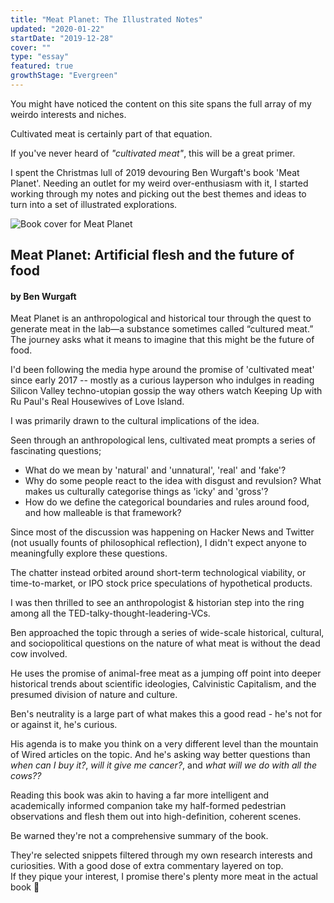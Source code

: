 ```yaml
---
title: "Meat Planet: The Illustrated Notes"
updated: "2020-01-22"
startDate: "2019-12-28"
cover: ""
type: "essay"
featured: true
growthStage: "Evergreen"
---
```


You might have noticed the content on this site spans the full array of my weirdo interests and niches.

Cultivated meat is certainly part of that equation.

If you've never heard of _"cultivated meat"_, this will be a great primer.

I spent the Christmas lull of 2019 devouring Ben Wurgaft's book 'Meat Planet'.
Needing an outlet for my weird over-enthusiasm with it, I started working through my notes and picking out the best themes and ideas to turn into a set of illustrated explorations.

<Halfspacer />

<TwoColumn imgmargin="0 1rem 0 0">

<img
    maxwidth="300px"
    src="https://images.ucpress.edu/covers/isbn13/9780520295537.jpg"
    alt="Book cover for Meat Planet"
/>

<div>

## Meat Planet: Artificial flesh and the future of food

#### by Ben Wurgaft

Meat Planet is an anthropological and historical tour through the quest to generate meat in the lab—a substance sometimes called “cultured meat.” The journey asks what it means to imagine that this might be the future of food.

</div>

</TwoColumn>

I'd been following the media hype around the promise of 'cultivated meat' since early 2017 -- mostly as a curious layperson who indulges in reading Silicon Valley techno-utopian gossip the way others watch Keeping Up with Ru Paul's Real Housewives of Love Island.

I was primarily drawn to the cultural implications of the idea.

Seen through an anthropological lens, cultivated meat prompts a series of fascinating questions;

-   What do we mean by 'natural' and 'unnatural', 'real' and 'fake'?
-   Why do some people react to the idea with disgust and revulsion? What makes us culturally categorise things as 'icky' and 'gross'?
-   How do we define the categorical boundaries and rules around food, and how malleable is that framework?

Since most of the discussion was happening on Hacker News and Twitter (not usually founts of philosophical reflection), I didn't expect anyone to meaningfully explore these questions.

The chatter instead orbited around short-term technological viability, or time-to-market, or IPO stock price speculations of hypothetical products.

I was then thrilled to see an anthropologist & historian step into the ring among all the TED-talky-thought-leadering-VCs.

Ben approached the topic through a series of wide-scale historical, cultural, and sociopolitical questions on the nature of what meat is without the dead cow involved.

He uses the promise of animal-free meat as a jumping off point into deeper historical trends about scientific ideologies, Calvinistic Capitalism, and the presumed division of nature and culture.

Ben's neutrality is a large part of what makes this a good read - he's not for or against it, he's curious.

His agenda is to make you think on a very different level than the mountain of Wired articles on the topic. And he's asking way better questions than _when can I buy it?_, _will it give me cancer?_, and _what will we do with all the cows??_

Reading this book was akin to having a far more intelligent and academically informed companion take my half-formed pedestrian observations and flesh them out into high-definition, coherent scenes.

Be warned they're not a comprehensive summary of the book.

They're selected snippets filtered through my own research interests and curiosities. With a good dose of extra commentary layered on top.  
If they pique your interest, I promise there's plenty more meat in the actual book <span>🍖</span>

<br />

<FullWidthImage
    width="1200px"
    src="https://res.cloudinary.com/dxj9qr5gj/image/upload/c_scale,f_auto,q_auto:best,w_1200/v1623353999/maggieappleton.com/essays/meat-planet/OriginStoryLabMeat_1-Full_2x_gipupn_shrink_ct94tz.png"
    alt="In august of 2013, a research team led by pharmacologist  mark post made a piece of meat without killing an animal. They took a tiny sample of stem cells from the muscle tissue of  a living belgian blue cow, brought it into the lab, and placed it 'in virto' meaning under glass."
/>

<FullWidthImage
    width="1200px"
    src="https://res.cloudinary.com/dxj9qr5gj/image/upload/c_scale,f_auto,q_auto:best,w_1200/v1623353998/maggieappleton.com/essays/meat-planet/LabMeatOrigin_Frame234_ruzewo_shrink_hhihom.png"
    alt="Then fed it a 'growth medium' – a solution made up of glucose, fats, salt,  amino acids, vitamins and minerals. The same nutrients it would receive inside a cow. After several months, the cells had multiplied enough to form a standard 40 gram burger patty."
/>

<FullWidthImage
    width="1100px"
    src="https://res.cloudinary.com/dxj9qr5gj/image/upload/c_scale,f_auto,q_auto:best,w_1200/v1623353998/maggieappleton.com/essays/meat-planet/Paleominds_copy_fzzreh_shrink_hjim38.png"
    alt="There is a pervasive and widely unquestioned claim in popular culture that we have paleolithic minds. That we are mentally hardwired as some imaginary savannah dwelling protohuman whose taste for meat is 'original, innate, and natural to desire'"
/>

<FullWidthImage
    width="1200px"
    src="https://res.cloudinary.com/dxj9qr5gj/image/upload/c_scale,f_auto,q_auto:best,w_1200/v1623354002/maggieappleton.com/essays/meat-planet/ReductiveSociobiology_Full_copy_ck0gv2_shrink_lnf0gp.png"
    alt="This claim is a classic example of reductive sociobiology – an ideology that evolutionary psychology attempts to explain all human behaviour and culture through"
/>

<FullWidthImage
    width="1200px"
    src="https://res.cloudinary.com/dxj9qr5gj/image/upload/c_scale,f_auto,q_auto:best,w_1200/v1623354000/maggieappleton.com/essays/meat-planet/TechDisharmony_2x_ttigav_shrink_kw3vfy.png"
    alt="Our persistent desire to rediscover our biological condition speaks to the concern modern humanity is plagued by a lack of synchronicity between our bodies and their myriad artificial extensions"
/>

<FullWidthImage
    width="1200px"
    src="https://res.cloudinary.com/dxj9qr5gj/image/upload/c_scale,f_auto,q_auto:best,w_1200/v1623353998/maggieappleton.com/essays/meat-planet/PaleoBarProsthetics_2x_iaw9cc_shrink_zbkbce.png"
    alt="The idea seems to be that our problems would be solved if we had better prostheses. Which leaves us attempting to realign ourselves with nature by ordering a dozen raw, vegan, gluten free, organic, free-range, non-gmo, naked paleo bars"
/>

<FullWidthImage
    width="1200px"
    src="https://res.cloudinary.com/dxj9qr5gj/image/upload/c_scale,f_auto,q_auto:best,w_1200/v1623353998/maggieappleton.com/essays/meat-planet/IndustrialMeat_lsln54_shrink_wr4cia.png"
    alt="Everything about modern meat returns us to this notion of disharmony. We are all well versed in the story of industrial animal agriculture. We maintain a polluting, dangerous meat production system"
/>

<FullWidthImage
    width="1200px"
    src="https://res.cloudinary.com/dxj9qr5gj/image/upload/c_scale,f_auto,q_auto:best,w_1200/v1623354000/maggieappleton.com/essays/meat-planet/Unfathomable_Meat-Part2_euirvx_shrink_otolaa.png"
    alt="These systems allow an unprecedentedly large human population to consume an unprecedentedly large amount of animal flesh per capita per annum"
/>

<FullWidthImage
    width="1100px"
    src="https://res.cloudinary.com/dxj9qr5gj/image/upload/c_scale,f_auto,q_auto:best,w_1200/v1623354000/maggieappleton.com/essays/meat-planet/Unfathomable_Meat_1_y0fqkd_shrink_r5tkdl.png"
    alt="The network of technologies making this possible includes government subsidies and regulations, consolidated corporate agro-businesses, optimised supply chains, breeding systems, and specialised marketplaces"
/>

<FullWidthImage
    width="1100px"
    src="https://res.cloudinary.com/dxj9qr5gj/image/upload/c_scale,f_auto,q_auto:best,w_1200/v1623353999/maggieappleton.com/essays/meat-planet/JesusMeat_OG_ofts8d_shrink_bjnljb.png"
    alt="It is within this horror show that the cultivated meat industry has positioned itself as the bright, shiny solution. The saviour of meat come to bless us with its perfect mix of morality and untapped profit"
/>
